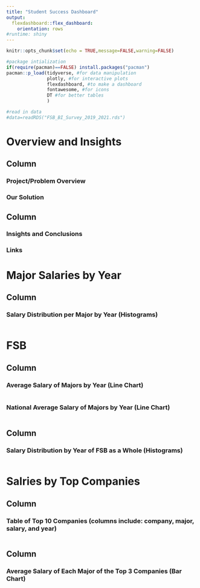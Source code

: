 ```yaml
---
title: "Student Success Dashboard"
output: 
  flexdashboard::flex_dashboard:
    orientation: rows
#runtime: shiny
---
```


```r
knitr::opts_chunk$set(echo = TRUE,message=FALSE,warning=FALSE)

#package intialization
if(require(pacman)==FALSE) install.packages("pacman")
pacman::p_load(tidyverse, #for data manipulation
               plotly, #for interactive plots
               flexdashboard, #to make a dashboard
               fontawesome, #for icons
               DT #for better tables
               )

#read in data
#data=readRDS("FSB_BI_Survey_2019_2021.rds")
```

# Overview and Insights {data-orientation=columns}

## Column {data-width=500}

### Project/Problem Overview

### Our Solution

## Column {data-width=500}

### Insights and Conclusions

### Links

# Major Salaries by Year {data-orientation=columns}

## Column {data-width=400}

### Salary Distribution per Major by Year (Histograms)

```r

```

# FSB {data-orientation=columns}

## Column {data-width=400}

### Average Salary of Majors by Year (Line Chart)

```r

```

### National Average Salary of Majors by Year (Line Chart)

```r

```


## Column {data-width=600}

### Salary Distribution by Year of FSB as a Whole (Histograms)

```r

```


# Salries by Top Companies {data-orientation=columns}

## Column {data-width=500}

### Table of Top 10 Companies (columns include: company, major, salary, and year)

```r

```

## Column {data-width=500}

### Average Salary of Each Major of the Top 3 Companies (Bar Chart)

```r

```


